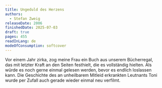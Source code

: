```yaml
---
title: Ungeduld des Herzens
authors:
  - Stefan Zweig
releaseDate: 2006
finishedDate: 2025-07-03
draft: true
pages: 455
readInLang: de
modeOfConsumption: softcover
---
```



<BookHeading frontmatter={frontmatter} />

Vor einem Jahr zirka, zog meine Frau ein Buch aus unserem Bücherregal, das mit letzter Kraft an den Seiten festhielt, die es vollständig hielten. Als würde es noch gerne einmal gelesen werden, bevor es endlich loslassen kann. Die Geschichte des an unheilbarem Mitleid erkrankten Leutnants Toni wurde per Zufall auch gerade wieder einmal neu verfilmt. 
